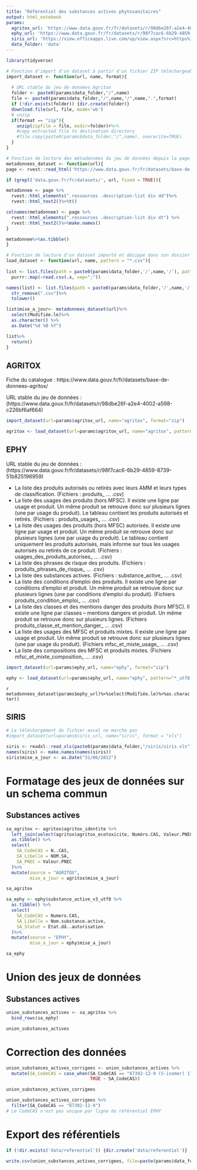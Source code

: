 ```yaml
---
title: "Référentiel des substances actives phytosanitaires"
output: html_notebook
params:
  agritox_url: 'https://www.data.gouv.fr/fr/datasets/r/98dbe26f-a2e4-4002-a598-c226bf6af664'
  ephy_url: 'https://www.data.gouv.fr/fr/datasets/r/98f7cac6-6b29-4859-8739-51b825196959'
  siris_url: 'https://view.officeapps.live.com/op/view.aspx?src=https%3A%2F%2Fsiris-pesticides.ineris.fr%2Fsiris_base_xls%2Fsiris_2012.xls&wdOrigin=BROWSELINK'
  data_folder: 'data'
---
```




```r
library(tidyverse)

# Fonction d'import d'un dataset à partir d'un fichier ZIP téléchargeable
import_dataset <- function(url, name, format){
  
  # URL stable du jeu de données Agritox
  folder <- paste0(params$data_folder,"/",name)
  file <- paste0(params$data_folder,"/",name,"/",name,".",format)
  if (!dir.exists(folder)) {dir.create(folder)}
  download.file(url, file, mode='wb')
  # unzip
  if(format == "zip"){
    unzip(zipfile = file, exdir=folder)#%>%
    #copy extracted file to destination directory
    #file.copy(paste0(params$data_folder,"/",name), overwrite=TRUE)
  }
}

# Fonction de lecture des métadonnées du jeu de données depuis la page data.gouv
metadonnees_dataset <- function(url){
page <- rvest::read_html('https://www.data.gouv.fr/fr/datasets/base-de-donnees-agritox/')

if (grepl('data.gouv.fr/fr/datasets/', url, fixed = TRUE)){

metadonnee <- page %>% 
  rvest::html_elements(".ressources .description-list div dd")%>% 
  rvest::html_text2()%>%t()

colnames(metadonnee) <- page %>% 
  rvest::html_elements(".ressources .description-list div dt") %>% 
  rvest::html_text2()%>%make.names()
}

metadonnee%>%as.tibble()
}

# Fonction de lecture d'un dataset importé et dézippé dans son dossier data/nom_du_dataset
load_dataset <- function(url, name, pattern = "*.csv"){
  
list <- list.files(path = paste0(params$data_folder,'/',name,'/'), pattern=pattern, full.names = TRUE) %>%
  purrr::map(~read.csv(.x, sep=";"))

names(list) <- list.files(path = paste0(params$data_folder,'/',name,'/'), pattern=pattern, full.names = FALSE) %>%
  str_remove(".csv")%>%
  tolower()

list$mise_a_jour<- metadonnees_dataset(url)%>%
  select(Modifiée.le)%>% 
  as.character() %>% 
  as.Date("%d %B %Y")

list%>%
  return()
}


```
## AGRITOX

Fiche du catalogue : https://www.data.gouv.fr/fr/datasets/base-de-donnees-agritox/

URL stable du jeu de données : (https://www.data.gouv.fr/fr/datasets/r/98dbe26f-a2e4-4002-a598-c226bf6af664)

```r
import_dataset(url=params$agritox_url, name="agritox", format="zip")

agritox <- load_dataset(url=params$agritox_url, name="agritox", pattern="*.csv")
```

## EPHY

URL stable du jeu de données : (https://www.data.gouv.fr/fr/datasets/r/98f7cac6-6b29-4859-8739-51b825196959)

- La liste des produits autorisés ou retirés avec leurs AMM et leurs types de classification. (Fichiers : produits_ … .csv)
- La liste des usages des produits (hors MFSC). Il existe une ligne par usage et produit. Un même produit se retrouve donc sur plusieurs lignes (une par usage du produit). Le tableau contient les produits autorisés et retirés. (Fichiers : produits_usages_ … .csv)
- La liste des usages des produits (hors MFSC) autorisés. Il existe une ligne par usage et produit. Un même produit se retrouve donc sur plusieurs lignes (une par usage du produit). Le tableau contient uniquement les produits autorisés, mais informe sur tous les usages autorisés ou retirés de ce produit. (Fichiers : usages_des_produits_autorises_ … .csv)
- La liste des phrases de risque des produits. (Fichiers : produits_phrases_de_risque_ … .csv)
- La liste des substances actives. (Fichiers : substance_active_ … .csv)
- La liste des conditions d’emploi des produits. Il existe une ligne par conditions d’emploi et produit. Un même produit se retrouve donc sur plusieurs lignes (une par conditions d’emploi du produit). (Fichiers produits_condition_emploi_ … .csv)
- La liste des classes et des mentions danger des produits (hors MFSC). Il existe une ligne par classes – mentions dangers et produit. Un même produit se retrouve donc sur plusieurs lignes. (Fichiers produits_classe_et_mention_danger_ … .csv)
- La liste des usages des MFSC et produits mixtes. Il existe une ligne par usage et produit. Un même produit se retrouve donc sur plusieurs lignes (une par usage du produit). (Fichiers mfsc_et_mixte_usage_ … .csv)
- La liste des compositions des MFSC et produits mixtes. (Fichiers mfsc_et_mixte_composition_ … .csv)

```r

import_dataset(url=params$ephy_url, name="ephy", format="zip")

ephy <- load_dataset(url=params$ephy_url, name="ephy", pattern="*_utf8.csv")

```
`r metadonnees_dataset(params$ephy_url)%>%select(Modifiée.le)%>%as.character()`

## SIRIS

```r
# Le téléchargement du fichier excel ne marche pas
#import_dataset(url=params$siris_url, name="siris", format = "xls")

siris <- readxl::read_xls(paste0(params$data_folder,"/siris/siris.xls"), skip=5)
names(siris) <- make.names(names(siris))
siris$mise_a_jour <- as.Date("31/06/2012")
```

# Formatage des jeux de données sur un schema commun

## Substances actives

```r
sa_agritox <- agritox$agritox_identite %>%
  left_join(select(agritox$agritox_ecotoxicite, Numéro.CAS, Valeur.PNEC), by = c("N..CAS" = "Numéro.CAS")) %>%
  as.tibble() %>% 
  select(
    SA_CodeCAS = N..CAS,
    SA_Libelle = NOM.SA,
    SA_PNEC = Valeur.PNEC
  )%>%
  mutate(source = "AGRITOX",
         mise_a_jour = agritox$mise_a_jour)

sa_agritox
```

```r
sa_ephy <- ephy$substance_active_v3_utf8 %>%
  as.tibble() %>% 
  select(
    SA_CodeCAS = Numero.CAS,
    SA_Libelle = Nom.substance.active,
    SA_Statut = Etat.dâ..autorisation
  )%>%
  mutate(source = "EPHY",
         mise_a_jour = ephy$mise_a_jour)

sa_ephy
```
# Union des jeux de données

## Substances actives

```r
union_substances_actives <- sa_agritox %>%
  bind_rows(sa_ephy)

union_substances_actives
```
# Correction des données 

```r
union_substances_actives_corrigees <- union_substances_actives %>% 
  mutate(SA_CodeCAS = case_when(SA_CodeCAS == "87392-12-9 (S-isomer) 178961-20-1 (R-isomer)" ~ "87392-12-9",
                                TRUE ~ SA_CodeCAS))

union_substances_actives_corrigees
```

```r
union_substances_actives_corrigees %>% 
  filter(SA_CodeCAS == "87392-12-9")
# Le CodeCAS n'est pas unique par ligne du référentiel EPHY
```

# Export des référentiels

```r
if (!dir.exists('data/referentiel')) {dir.create('data/referentiel')}

write.csv(union_substances_actives_corrigees, file=paste(params$data_folder,'referentiel',"union_substances_actives.csv", sep="/"))
```

